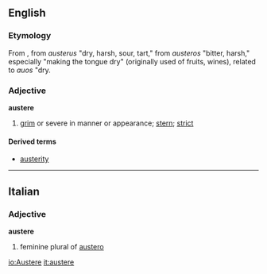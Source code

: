 ==English==
===Etymology===
From {{OF.}}, from {{L.}} ''austerus'' "dry, harsh, sour, tart," from {{Gr.}} ''austeros'' "bitter, harsh," especially "making the tongue dry" (originally used of fruits, wines), related to ''auos'' "dry.
===Adjective===
'''austere'''
# [[grim]] or severe in manner or appearance; [[stern]]; [[strict]]

====Derived terms====
*[[austerity]]

-----

==Italian==
===Adjective===
'''austere'''

# feminine plural of [[austero]]

[[io:Austere]]
[[it:austere]]